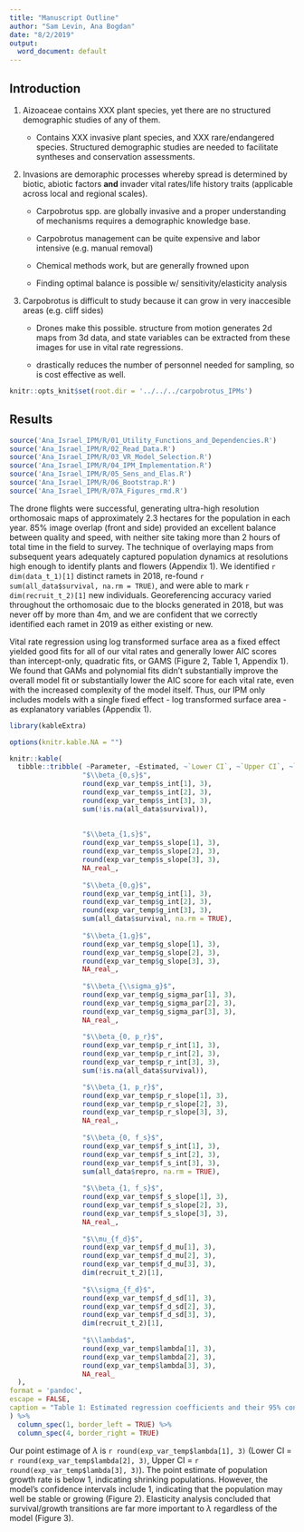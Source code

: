 ```yaml
---
title: "Manuscript Outline"
author: "Sam Levin, Ana Bogdan"
date: "8/2/2019"
output:
  word_document: default
---
```


## Introduction

1. Aizoaceae contains XXX plant species, yet there are no structured demographic studies of any of them. 
    
    + Contains XXX invasive plant species, and XXX rare/endangered species. Structured demographic studies are needed to facilitate syntheses and conservation assessments. 
    
2. Invasions are demoraphic processes whereby spread is determined by biotic, abiotic factors **and** invader vital rates/life history traits (applicable across local and regional scales).
    
    + Carpobrotus spp. are globally invasive and a proper understanding of mechanisms requires a demographic knowledge base. 
    
    + Carpobrotus management can be quite expensive and labor intensive (e.g. manual removal)
    
    + Chemical methods work, but are generally frowned upon
    
    + Finding optimal balance is possible w/ sensitivity/elasticity analysis
    
3. Carpobrotus is difficult to study because it can grow in very inaccesible areas (e.g. cliff sides)

    + Drones make this possible. structure from motion generates 2d maps from 3d data, and state variables can be extracted from these images for use in vital rate regressions.
    
    + drastically reduces the number of personnel needed for sampling, so is cost effective as well. 
    
```r

knitr::opts_knit$set(root.dir = '../../../carpobrotus_IPMs')

```

## Results

```r

source('Ana_Israel_IPM/R/01_Utility_Functions_and_Dependencies.R')
source('Ana_Israel_IPM/R/02_Read_Data.R')
source('Ana_Israel_IPM/R/03_VR_Model_Selection.R')
source('Ana_Israel_IPM/R/04_IPM_Implementation.R')
source('Ana_Israel_IPM/R/05_Sens_and_Elas.R')
source('Ana_Israel_IPM/R/06_Bootstrap.R')
source('Ana_Israel_IPM/R/07A_Figures_rmd.R')
```

The drone flights were successful, generating ultra-high resolution orthomosaic maps of approximately 2.3 hectares for the population in each year. 85% image overlap (front and side) provided an excellent balance between quality and speed, with neither site taking more than 2 hours of total time in the field to survey. The technique of overlaying maps from subsequent years adequately captured population dynamics at resolutions high enough to identify plants and flowers (Appendix 1). We identified `r dim(data_t_1)[1]` distinct ramets in 2018, re-found `r sum(all_data$survival, na.rm = TRUE)`, and were able to mark `r dim(recruit_t_2)[1]` new individuals. Georeferencing accuracy varied throughout the orthomosaic due to the blocks generated in 2018, but was never off by more than 4m, and we are confident that we correctly identified each ramet in 2019 as either existing or new. 

Vital rate regression using log transformed surface area as a fixed effect yielded good fits for all of our vital rates and generally lower AIC scores than intercept-only, quadratic fits, or GAMS (Figure 2, Table 1, Appendix 1). We found that GAMs and polynomial fits didn't substantially improve the overall model fit or substantially lower the AIC score for each vital rate, even with the increased complexity of the model itself. Thus, our IPM only includes models with a single fixed effect - log transformed surface area - as explanatory variables (Appendix 1). 

```r
library(kableExtra)

options(knitr.kable.NA = "")

knitr::kable(
  tibble::tribble( ~Parameter, ~Estimated, ~`Lower CI`, ~`Upper CI`, ~`Sample Size`,
                  "$\\beta_{0,s}$",  
                  round(exp_var_temp$s_int[1], 3),
                  round(exp_var_temp$s_int[2], 3),
                  round(exp_var_temp$s_int[3], 3),
                  sum(!is.na(all_data$survival)),
                  
                
                  "$\\beta_{1,s}$",
                  round(exp_var_temp$s_slope[1], 3),
                  round(exp_var_temp$s_slope[2], 3),
                  round(exp_var_temp$s_slope[3], 3),
                  NA_real_,
                  
                  "$\\beta_{0,g}$",
                  round(exp_var_temp$g_int[1], 3),
                  round(exp_var_temp$g_int[2], 3),
                  round(exp_var_temp$g_int[3], 3),
                  sum(all_data$survival, na.rm = TRUE),
                  
                  "$\\beta_{1,g}$",
                  round(exp_var_temp$g_slope[1], 3),
                  round(exp_var_temp$g_slope[2], 3),
                  round(exp_var_temp$g_slope[3], 3),
                  NA_real_,
                 
                  "$\\beta_{\\sigma_g}$",
                  round(exp_var_temp$g_sigma_par[1], 3),
                  round(exp_var_temp$g_sigma_par[2], 3), 
                  round(exp_var_temp$g_sigma_par[3], 3),
                  NA_real_,
                  
                  "$\\beta_{0, p_r}$",
                  round(exp_var_temp$p_r_int[1], 3),
                  round(exp_var_temp$p_r_int[2], 3),
                  round(exp_var_temp$p_r_int[3], 3),
                  sum(!is.na(all_data$survival)),

                  "$\\beta_{1, p_r}$",
                  round(exp_var_temp$p_r_slope[1], 3),
                  round(exp_var_temp$p_r_slope[2], 3),
                  round(exp_var_temp$p_r_slope[3], 3),
                  NA_real_,
                  
                  "$\\beta_{0, f_s}$",
                  round(exp_var_temp$f_s_int[1], 3),
                  round(exp_var_temp$f_s_int[2], 3),
                  round(exp_var_temp$f_s_int[3], 3),
                  sum(all_data$repro, na.rm = TRUE),
                  
                  "$\\beta_{1, f_s}$",
                  round(exp_var_temp$f_s_slope[1], 3),
                  round(exp_var_temp$f_s_slope[2], 3), 
                  round(exp_var_temp$f_s_slope[3], 3),
                  NA_real_,
                  
                  "$\\mu_{f_d}$",
                  round(exp_var_temp$f_d_mu[1], 3),
                  round(exp_var_temp$f_d_mu[2], 3),
                  round(exp_var_temp$f_d_mu[3], 3),
                  dim(recruit_t_2)[1],
                  
                  "$\\sigma_{f_d}$",
                  round(exp_var_temp$f_d_sd[1], 3),
                  round(exp_var_temp$f_d_sd[2], 3),
                  round(exp_var_temp$f_d_sd[3], 3),
                  dim(recruit_t_2)[1],
                  
                  "$\\lambda$",
                  round(exp_var_temp$lambda[1], 3),
                  round(exp_var_temp$lambda[2], 3),
                  round(exp_var_temp$lambda[3], 3),
                  NA_real_
  ),
format = 'pandoc',
escape = FALSE,
caption = "Table 1: Estimated regression coefficients and their 95% confidence intervals. Confidence intervals were obtained by bootstrapping the data set 1000 times and re-fitting the model."
) %>%
  column_spec(1, border_left = TRUE) %>%
  column_spec(4, border_right = TRUE)
```

Our point estimage of $\lambda$  is `r round(exp_var_temp$lambda[1], 3)`  (Lower CI = `r round(exp_var_temp$lambda[2], 3)`, Upper CI = `r round(exp_var_temp$lambda[3], 3)`). The point estimate of population growth rate is below 1, indicating shrinking populations. However, the model's confidence intervals include 1, indicating that the population may well be stable or growing (Figure 2). Elasticity analysis concluded that survival/growth transitions are far more important to $\lambda$ regardless of the model (Figure 3).

